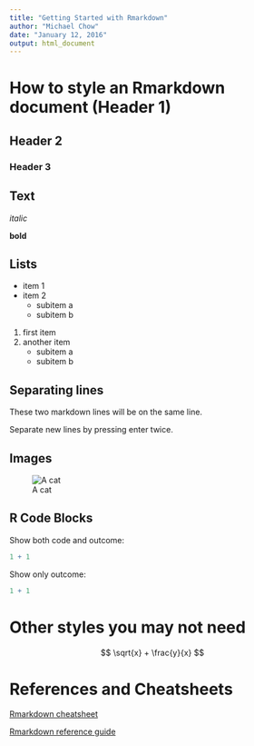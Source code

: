 ```yaml
---
title: "Getting Started with Rmarkdown"
author: "Michael Chow"
date: "January 12, 2016"
output: html_document
---
```


How to style an Rmarkdown document (Header 1)
=====================================================

Header 2
--------

### Header 3

Text
----

*italic*

**bold**

Lists
-----

* item 1
* item 2
    - subitem a
    - subitem b

1. first item
2. another item
    - subitem a
    - subitem b

Separating lines
----------------
These two markdown lines will be on the
same line.

Separate new lines by pressing enter twice.

Images
------

![A cat](boat-cat.jpg)

R Code Blocks
-------------

Show both code and outcome:

```r

1 + 1

```

Show only outcome:

```r

1 + 1

```

Other styles you may not need
============================

$$ \sqrt{x} + \frac{y}{x} $$

References and Cheatsheets
==========================

[Rmarkdown cheatsheet](http://www.rstudio.com/wp-content/uploads/2015/02/rmarkdown-cheatsheet.pdf)

[Rmarkdown  reference guide](http://www.rstudio.com/wp-content/uploads/2015/03/rmarkdown-reference.pdf)